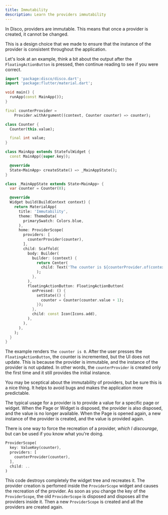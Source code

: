 ```yaml
---
title: Immutability
description: Learn the providers immutability
---
```



In Disco, providers are immutable. This means that once a provider is created, it cannot be changed.

This is a design choice that we made to ensure that the instance of the provider is consistent throughout the application.

Let's look at an example, think a bit about the output after the `FloatingActionButton` is pressed, then continue reading to see if you were correct.

```dart
import 'package:disco/disco.dart';
import 'package:flutter/material.dart';

void main() {
  runApp(const MainApp());
}

final counterProvider =
    Provider.withArgument((context, Counter counter) => counter);

class Counter {
  Counter(this.value);

  final int value;
}

class MainApp extends StatefulWidget {
  const MainApp({super.key});

  @override
  State<MainApp> createState() => _MainAppState();
}

class _MainAppState extends State<MainApp> {
  var counter = Counter(0);

  @override
  Widget build(BuildContext context) {
    return MaterialApp(
      title: 'Immutability',
      theme: ThemeData(
        primarySwatch: Colors.blue,
      ),
      home: ProviderScope(
        providers: [
          counterProvider(counter),
        ],
        child: Scaffold(
          body: Builder(
            builder: (context) {
              return Center(
                child: Text('The counter is ${counterProvider.of(context).value}'),
              );
            },
          ),
          floatingActionButton: FloatingActionButton(
            onPressed: () {
              setState(() {
                counter = Counter(counter.value + 1);
              });
            },
            child: const Icon(Icons.add),
          ),
        ),
      ),
    );
  }
}
```

The example renders `The counter is 0`. After the user presses the `FloatingActionButton`, the counter is incremented, but the UI does not update.
This is because the provider is immutable, and the instance of the provider is not updated. In other words, the `counterProvider` is created only the first time and it still provides the initial instance.

You may be sceptical about the immutability of providers, but be sure this is a nice thing.
It helps to avoid bugs and makes the application more predictable.

The typical usage for a provider is to provide a value for a specific page or widget.
When the Page or Widget is disposed, the provider is also disposed, and the value is no longer available.
When the Page is opened again, a new instance of the provider is created, and the value is provided again.

There is one way to force the recreation of a provider, _which I discourage_, but can be used if you know what you're doing.
```dart {2}
ProviderScope(
  key: ValueKey(counter),
  providers: [
    counterProvider(counter),
  ],
  child: ..
)
```

This code destroys completely the widget tree and recreates it.
The provider creation is perfomed inside the `ProviderScope` widget and causes the recreation of the provider.
As soon as you change the key of the `ProviderScope`, the old `ProviderScope` is disposed and disposes all the providers inside it.
Then a new `ProviderScope` is created and all the providers are created again.
